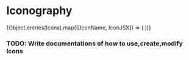 
<Meta
  title="Docs/Iconography"
/>

# Iconography

<IconGallery>
  {Object.entries(Icons).map(([IconName, IconJSX]) => (
    <IconItem name={IconName} key={IconName}>
      <IconJSX />
    </IconItem>
  ))}
</IconGallery>

### TODO: Write documentations of how to use,create,modify Icons
